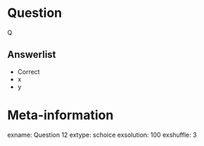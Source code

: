 
Question
========
Q

Answerlist
----------
* Correct
* x
* y


Meta-information
================
exname: Question 12
extype: schoice
exsolution: 100
exshuffle: 3

